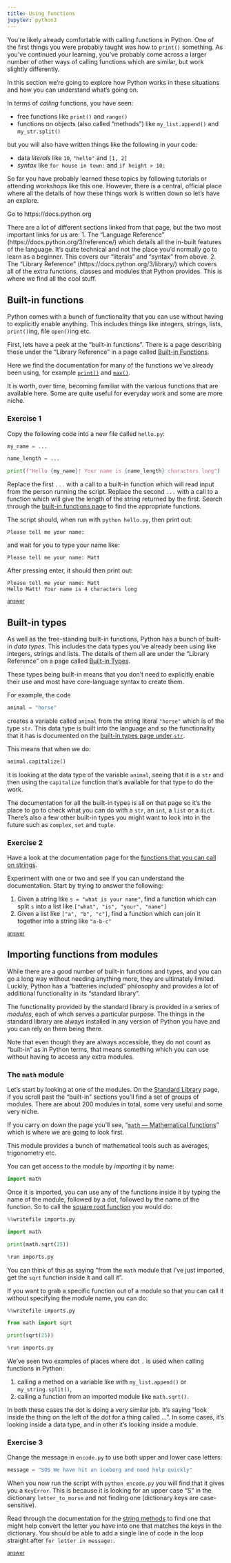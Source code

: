 ```yaml
---
title: Using functions
jupyter: python3
---
```




You're likely already comfortable with calling functions in Python. One of the first things you were probably taught was how to `print()` something. As you've continued your learning, you've probably come across a larger number of other ways of calling functions which are similar, but work slightly differently.

In this section we're going to explore how Python works in these situations and how you can understand what's going on.

In terms of *calling* functions, you have seen:

- free functions like `print()` and `range()`
- functions on objects (also called "methods") like `my_list.append()` and `my_str.split()`

but you will also have written things like the following in your code:

- data *literals* like `10`, `"hello"` and `[1, 2]`
- *syntax* like `for house in town:` and `if height > 10:`

So far you have probably learned these topics by following tutorials or attending workshops like this one. However, there is a central, official place where all the details of how these things work is written down so let's have an explore.

Go to https://docs.python.org

There are a lot of different sections linked from that page, but the two most important links for us are:
1. The "Language Reference" (https://docs.python.org/3/reference/) which details all the in-built features of the language. It's quite technical and not the place you'd normally go to learn as a beginner. This covers our "literals" and "syntax" from above.
2. The "Library Reference" (https://docs.python.org/3/library/) which covers all of the extra functions, classes and modules that Python provides. This is where we find all the cool stuff.

## Built-in functions

Python comes with a bunch of functionality that you can use without having to explicitly enable anything. This includes things like integers, strings, lists, `print()`ing, file `open()`ing etc.

First, lets have a peek at the "built-in functions". There is a page describing these under the "Library Reference" in a page called [Built-in Functions](https://docs.python.org/3/library/functions.html).

Here we find the documentation for many of the functions we've already been using, for example [`print()`](https://docs.python.org/3/library/functions.html#print) and [`max()`](https://docs.python.org/3/library/functions.html#max).

It is worth, over time, becoming familiar with the various functions that are available here. Some are quite useful for everyday work and some are more niche.

### Exercise 1

Copy the following code into a new file called `hello.py`:

```python
my_name = ...

name_length = ...

print(f"Hello {my_name}! Your name is {name_length} characters long")
```

Replace the first `...` with a call to a built-in function which will read input from the person running the script.
Replace the second `...` with a call to a function which will give the length of the string returned by the first.
Search through the [built-in functions page](https://docs.python.org/3/library/functions.html) to find the appropriate functions.

The script should, when run with `python hello.py`, then print out:

```
Please tell me your name: 
```

and wait for you to type your name like:

```
Please tell me your name: Matt
```

After pressing enter, it should then print out:

```
Please tell me your name: Matt
Hello Matt! Your name is 4 characters long
```

[<small>answer</small>](answer_hello_name.ipynb)

## Built-in types

As well as the free-standing built-in functions, Python has a bunch of built-in *data types*. This includes the data types you've already been using like integers, strings and lists. The details of them all are under the "Library Reference" on a page called [Built-in Types](https://docs.python.org/3/library/stdtypes.html).

These types being built-in means that you don't need to explicitly enable their use and most have core-language syntax to create them.

For example, the code

```python
animal = "horse"
```

creates a variable called `animal` from the string literal `"horse"` which is of the type `str`. This data type is built into the language and so the functionality that it has is documented on the [built-in types page under `str`](https://docs.python.org/3/library/stdtypes.html#text-sequence-type-str).

This means that when we do:

```python
animal.capitalize()
```

it is looking at the data type of the variable `animal`, seeing that it is a `str` and then using the `capitalize` function that's available for that type to do the work.

The documentation for all the built-in types is all on that page so it's the place to go to check what you can do with a `str`, an `int`, a `list` or a `dict`. There's also a few other built-in types you might want to look into in the future such as `complex`, `set` and `tuple`.

### Exercise 2

Have a look at the documentation page for the [functions that you can call on strings](https://docs.python.org/3/library/stdtypes.html#string-methods).

Experiment with one or two and see if you can understand the documentation. Start by trying to answer the following:

1. Given a string like `s = "what is your name"`, find a function which can split `s` into a list like `["what", "is", "your", "name"]`
2. Given a list like `["a", "b", "c"]`, find a function which can join it together into a string like `"a-b-c"`

[<small>answer</small>](answer_string_methods.ipynb)

## Importing functions from modules

While there are a good number of built-in functions and types, and you can go a long way without needing anything more, they are ultimately limited. Luckily, Python has a "batteries included" philosophy and provides a lot of additional functionality in its "standard library".

The functionality provided by the standard library is provided in a series of *modules*, each of whch serves a particular purpose. The things in the standard library are always installed in any version of Python you have and you can rely on them being there.

Note that even though they are always accessible, they do not count as "built-in" as in Python terms, that means something which you can use without having to access any extra modules.

### The `math` module

Let's start by looking at one of the modules. On the [Standard Library](https://docs.python.org/3/library/) page, if you scroll past the "built-in" sections you'll find a set of groups of modules. There are about 200 modules in total, some very useful and some very niche.

If you carry on down the page you'll see, "[`math` — Mathematical functions](https://docs.python.org/3/library/math.html)" which is where we are going to look first.

This module provides a bunch of mathematical tools such as averages, trigonometry etc.

You can get access to the module by *importing* it by name:

```python
import math
```

Once it is imported, you can use any of the functions inside it by typing the name of the module, followed by a dot, followed by the name of the function. So to call the [square root function](https://docs.python.org/3/library/math.html#math.sqrt) you would do:

```python
%%writefile imports.py

import math

print(math.sqrt(25))
```

```python
%run imports.py
```

You can think of this as saying "from the `math` module that I've just imported, get the `sqrt` function inside it and call it".

If you want to grab a specific function out of a module so that you can call it without specifying the module name, you can do:

```python
%%writefile imports.py

from math import sqrt

print(sqrt(25))
```

```python
%run imports.py
```

We've seen two examples of places where dot `.` is used when calling functions in Python:

1. calling a method on a variable like with `my_list.append()` or `my_string.split()`,
2. calling a function from an imported module like `math.sqrt()`.

In both these cases the dot is doing a very similar job. It's saying "look inside the thing on the left of the dot for a thing called ...". In some cases, it's looking inside a data type, and in other it's looking inside a module.

### Exercise 3

Change the message in `encode.py` to use both upper and lower case letters:

```python
message = "SOS We have hit an iceberg and need help quickly"
```

When you now run the script with `python encode.py` you will find that it gives you a `KeyError`. This is because it is looking for an upper case "S" in the dictionary `letter_to_morse` and not finding one (dictionary keys are case-sensitive).

Read through the documentation for the [string methods](https://docs.python.org/3/library/stdtypes.html#string-methods) to find one that might help convert the letter you have into one that matches the keys in the dictionary. You should be able to add a single line of code in the loop straight after `for letter in message:`.

[<small>answer</small>](answer_morse_case.ipynb)


